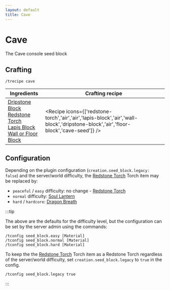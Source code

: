 ```yaml
---
layout: default
title: Cave
---
```



Cave
===================

The Cave console seed block 

## Crafting

`/trecipe cave`

| Ingredients | Crafting recipe |
| ----------- | --------------- |
| [Dripstone Block](https://minecraft.wiki/w/Dripstone_Block)<br/>[Redstone Torch](https://minecraft.wiki/w/Redstone_Torch)<br/>[Lapis Block](https://minecraft.wiki/w/Lapis_Block)<br/>[Wall or Floor Block](/walls) | <Recipe icons={['redstone-torch','air','air','lapis-block','air','wall-block','dripstone-block','air','floor-block','cave-seed']} /> |

## Configuration

Depending on the plugin configuration (`creation.seed_block.legacy: false`) and the server/world difficulty, the [Redstone Torch](https://minecraft.wiki/w/Redstone_Torch) Torch item may be replaced by:

- `peaceful` / `easy` difficulty: no change - [Redstone Torch](https://minecraft.wiki/w/Redstone_Torch)
- `normal` difficulty: [Soul Lantern](https://minecraft.wiki/w/Soul_Lantern)
- `hard` / `hardcore`: [Dragon Breath](https://minecraft.wiki/w/Dragon_Breath)

:::tip

The above are the defaults for the difficulty level, but the configuration can be set by the server admin using the commands:

```
/tconfig seed_block.easy [Material]
/tconfig seed_block.normal [Material]
/tconfig seed_block.hard [Material]
```

To keep the the [Redstone Torch](https://minecraft.wiki/w/Redstone_Torch) Torch item as a Redstone Torch regardless of the server/world difficulty, set `creation.seed_block.legacy` to `true` in the config.

```
/tconfig seed_block.legacy true
```

:::
